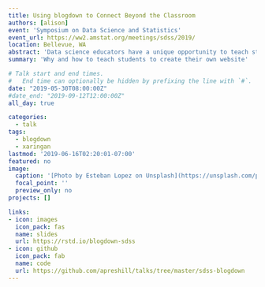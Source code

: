 ```yaml
---
title: Using blogdown to Connect Beyond the Classroom 
authors: [alison]
event: 'Symposium on Data Science and Statistics'
event_url: https://ww2.amstat.org/meetings/sdss/2019/
location: Bellevue, WA
abstract: 'Data science educators have a unique opportunity to teach students the skills they need in their future careers. We know that practical skills matter, like being able to wrangle, explore, analyze, and visualize data (preferably using code), but what is easy to overlook is teaching students how to communicate about data science with other people. Being able to communicate about data, code, and insights gained are important skills we can strengthen in the classroom to make a real impact on students. I will talk about using the R package "blogdown" for students to build an online profile and portfolio, and how students use these sites to connect with the online R user community, build expertise in R/data science, and find new jobs and opportunities.'
summary: 'Why and how to teach students to create their own website'

# Talk start and end times.
#   End time can optionally be hidden by prefixing the line with `#`.
date: "2019-05-30T08:00:00Z"
#date_end: "2019-09-12T12:00:00Z"
all_day: true

categories:
  - talk
tags:
  - blogdown
  - xaringan
lastmod: '2019-06-16T02:20:01-07:00'
featured: no
image:
  caption: '[Photo by Esteban Lopez on Unsplash](https://unsplash.com/photos/rsXAKLDfqB8)'
  focal_point: ''
  preview_only: no
projects: []

links:
- icon: images
  icon_pack: fas
  name: slides
  url: https://rstd.io/blogdown-sdss
- icon: github
  icon_pack: fab
  name: code
  url: https://github.com/apreshill/talks/tree/master/sdss-blogdown
---
```


